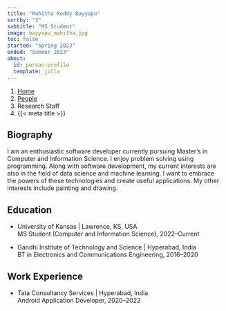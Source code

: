 ```yaml
---
title: "Mahitha Reddy Bayyapu"
sortby: "3"
subtitle: "MS Student"
image: bayyapu_mahitha.jpg
toc: false
started: "Spring 2023"
ended: "Summer 2023"
about:
  id: person-profile
  template: jolla
---
```


```{=html}
<nav aria-label="breadcrumb">
  <ol class="breadcrumb">
    <li class="breadcrumb-item"><a href="../../index.html">Home</a></li>
    <li class="breadcrumb-item"><a href="../../people.html">People</a></li>
    <li class="breadcrumb-item active">Research Staff</li>
    <li class="breadcrumb-item active" aria-current="page">{{< meta title >}}</li>
  </ol>
</nav>
```

:::{#person-profile}
:::

## Biography
I am an enthusiastic software developer currently pursuing Master's in Computer and Information Science. I enjoy problem solving using programming. Along with software development, my current interests are also in the field of data science and machine learning. I want to embrace the powers of these technologies and create useful applications. My other interests include painting and drawing.

## Education

- [University of Kansas]{.fw-bold} | Lawrence, KS, USA<br />
  MS Student (Computer and Information Science), 2022–Current

- [Gandhi Institute of Technology and Science]{.fw-bold} | Hyperabad, India<br />
  BT in Electronics and Communications Engineering, 2016–2020
  
## Work Experience

- [Tata Consultancy Services]{.fw-bold} | Hyperabad, India<br />
  Android Application Developer, 2020–2022
